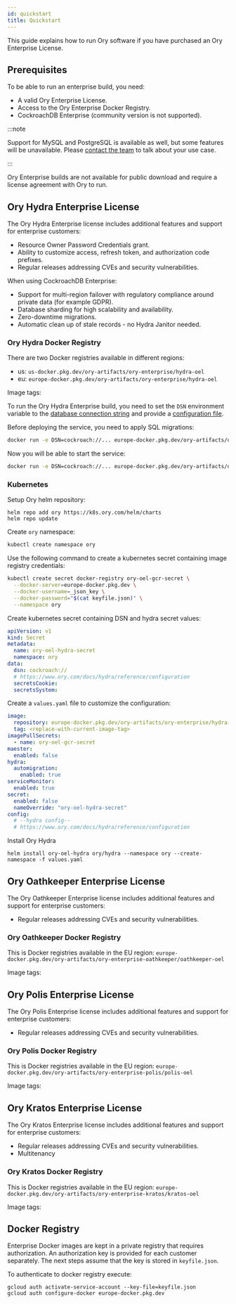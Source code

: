 ```yaml
---
id: quickstart
title: Quickstart
---
```


This guide explains how to run Ory software if you have purchased an Ory Enterprise License.

## Prerequisites

To be able to run an enterprise build, you need:

- A valid Ory Enterprise License.
- Access to the Ory Enterprise Docker Registry.
- CockroachDB Enterprise (community version is not supported).

:::note

Support for MySQL and PostgreSQL is available as well, but some features will be unavailable. Please
[contact the team](https://www.ory.com/contact) to talk about your use case.

:::

Ory Enterprise builds are not available for public download and require a license agreement with Ory to run.

## Ory Hydra Enterprise License

The Ory Hydra Enterprise license includes additional features and support for enterprise customers:

- Resource Owner Password Credentials grant.
- Ability to customize access, refresh token, and authorization code prefixes.
- Regular releases addressing CVEs and security vulnerabilities.

When using CockroachDB Enterprise:

- Support for multi-region failover with regulatory compliance around private data (for example GDPR).
- Database sharding for high scalability and availability.
- Zero-downtime migrations.
- Automatic clean up of stale records - no Hydra Janitor needed.

### Ory Hydra Docker Registry

There are two Docker registries available in different regions:

- us: `us-docker.pkg.dev/ory-artifacts/ory-enterprise/hydra-oel`
- eu: `europe-docker.pkg.dev/ory-artifacts/ory-enterprise/hydra-oel`

Image tags:


<ImageTagsHydra />

To run the Ory Hydra Enterprise build, you need to set the `DSN` environment variable to the
[database connection string](../deployment.md) and provide a [configuration file](../../hydra/reference/configuration.mdx).

Before deploying the service, you need to apply SQL migrations:

```bash
docker run -e DSN=cockroach://... europe-docker.pkg.dev/ory-artifacts/ory-enterprise/hydra-oel -- migrate sql -e  -f /path/to/config.yaml
```

Now you will be able to start the service:

```bash
docker run -e DSN=cockroach://... europe-docker.pkg.dev/ory-artifacts/ory-enterprise/hydra-oel -- serve all -f /path/to/config.yaml
```

### Kubernetes

Setup Ory helm repository:

```
helm repo add ory https://k8s.ory.com/helm/charts
helm repo update
```

Create `ory` namespace:

```bash
kubectl create namespace ory
```

Use the following command to create a kubernetes secret containing image registry credentials:

```bash
kubectl create secret docker-registry ory-oel-gcr-secret \
  --docker-server=europe-docker.pkg.dev \
  --docker-username=_json_key \
  --docker-password="$(cat keyfile.json)" \
  --namespace ory
```

Create kubernetes secret containing DSN and hydra secret values:

```yaml
apiVersion: v1
kind: Secret
metadata:
  name: ory-oel-hydra-secret
  namespace: ory
data:
  dsn: cockroach://
  # https://www.ory.com/docs/hydra/reference/configuration
  secretsCookie:
  secretsSystem:
```

Create a `values.yaml` file to customize the configuration:

```yaml
image:
  repository: europe-docker.pkg.dev/ory-artifacts/ory-enterprise/hydra-oel
  tag: <replace-with-current-image-tag>
imagePullSecrets:
  - name: ory-oel-gcr-secret
maester:
  enabled: false
hydra:
  automigration:
    enabled: true
serviceMonitor:
  enabled: true
secret:
  enabled: false
  nameOverride: "ory-oel-hydra-secret"
config:
  # --hydra config--
  # https://www.ory.com/docs/hydra/reference/configuration
```

Install Ory Hydra

```
helm install ory-oel-hydra ory/hydra --namespace ory --create-namespace -f values.yaml
```

## Ory Oathkeeper Enterprise License

The Ory Oathkeeper Enterprise license includes additional features and support for enterprise customers:

- Regular releases addressing CVEs and security vulnerabilities.

### Ory Oathkeeper Docker Registry

This is Docker registries available in the EU region:
`europe-docker.pkg.dev/ory-artifacts/ory-enterprise-oathkeeper/oathkeeper-oel`


Image tags:

<ImageTagsOathkeeper />

## Ory Polis Enterprise License

The Ory Polis Enterprise license includes additional features and support for enterprise customers:

- Regular releases addressing CVEs and security vulnerabilities.

### Ory Polis Docker Registry

This is Docker registries available in the EU region: `europe-docker.pkg.dev/ory-artifacts/ory-enterprise-polis/polis-oel`


Image tags:

<ImageTagsPolis />

## Ory Kratos Enterprise License

The Ory Kratos Enterprise license includes additional features and support for enterprise customers:

- Regular releases addressing CVEs and security vulnerabilities.
- Multitenancy

### Ory Kratos Docker Registry

This is Docker registries available in the EU region: `europe-docker.pkg.dev/ory-artifacts/ory-enterprise-kratos/kratos-oel`


Image tags:

<ImageTagsKratos />

## Docker Registry

Enterprise Docker images are kept in a private registry that requires authorization. An authorization key is provided for each
customer separately. The next steps assume that the key is stored in `keyfile.json`.

To authenticate to docker registry execute:

```
gcloud auth activate-service-account --key-file=keyfile.json
gcloud auth configure-docker europe-docker.pkg.dev
```
